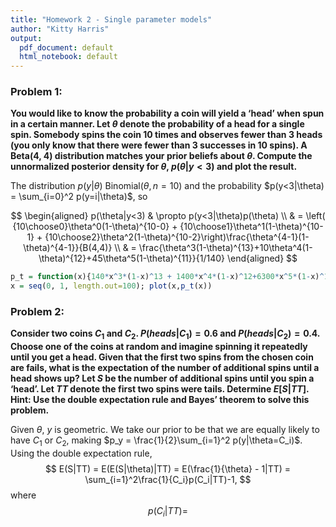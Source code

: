 ```yaml
---
title: "Homework 2 - Single parameter models"
author: "Kitty Harris"
output:
  pdf_document: default
  html_notebook: default
---
```


### Problem 1:
**You would like to know the probability a coin will yield a ‘head’ when spun in a certain manner. Let $\theta$ denote the probability of a head for a single spin. Somebody spins the coin 10 times and observes fewer than 3 heads (you only know that there were fewer than 3 successes in 10 spins). A Beta(4, 4) distribution matches your prior beliefs about $\theta$.
Compute the unnormalized posterior density for $\theta$, $p(\theta|y<3)$ and plot the result.**

The distribution $p(y|\theta) ~ \mathrm{Binomial}(\theta,n=10)$ and the probability $p(y<3|\theta) = \sum_{i=0}^2 p(y=i|\theta)$, so 

$$
\begin{aligned}
p(\theta|y<3) & \propto p(y<3|\theta)p(\theta) \\
& = \left( {10\choose0}\theta^0(1-\theta)^{10-0} + {10\choose1}\theta^1(1-\theta)^{10-1} + {10\choose2}\theta^2(1-\theta)^{10-2}\right)\frac{\theta^{4-1}(1-\theta)^{4-1}}{B(4,4)} \\
& = \frac{\theta^3(1-\theta)^{13}+10\theta^4(1-\theta)^{12}+45\theta^5(1-\theta)^{11}}{1/140}
\end{aligned}
$$

```r
p_t = function(x){140*x^3*(1-x)^13 + 1400*x^4*(1-x)^12+6300*x^5*(1-x)^11}
x = seq(0, 1, length.out=100); plot(x,p_t(x))
```

### Problem 2:
**Consider two coins $C_1$ and $C_2$. $P(heads|C_1) = 0.6$ and $P(heads|C_2) = 0.4$. Choose one of the coins at random and imagine spinning it repeatedly until you get a head. Given that the first two spins from the chosen coin are fails, what is the expectation of the number of additional spins until a head shows up? Let $S$ be the number of additional spins until you spin a ‘head’. Let $TT$ denote the first two spins were tails. Determine $E[S|TT]$.
Hint: Use the double expectation rule and Bayes’ theorem to solve this problem.**

Given $\theta$, $y$ is geometric. We take our prior to be that we are equally likely to have $C_1$ or $C_2$, making $p_y = \frac{1}{2}\sum_{i=1}^2 p(y|\theta=C_i)$. Using the double expectation rule, 
$$
E(S|TT) = E(E(S|\theta)|TT) = E(\frac{1}{\theta} - 1|TT) = \sum_{i=1}^2\frac{1}{C_i}p(C_i|TT)-1,
$$
where
$$
p(C_i|TT) = 
$$